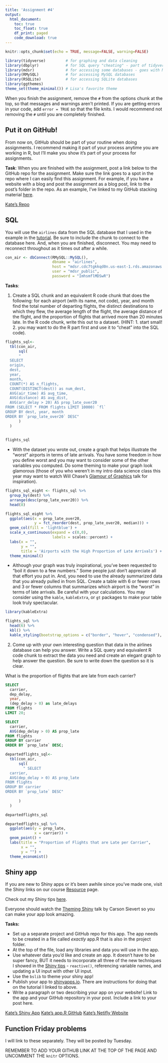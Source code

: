```yaml
---
title: 'Assignment #4'
output: 
  html_document:
    toc: true
    toc_float: true
    df_print: paged
    code_download: true
---
```


```r
knitr::opts_chunk$set(echo = TRUE, message=FALSE, warning=FALSE)
```

```r
library(tidyverse)         # for graphing and data cleaning
library(dbplyr)            # for SQL query "cheating" - part of tidyverse but needs to be loaded separately
library(mdsr)              # for accessing some databases - goes with Modern Data Science with R textbook
library(RMySQL)            # for accessing MySQL databases
library(RSQLite)           # for accessing SQLite databases
library(ggthemes)
theme_set(theme_minimal()) # Lisa's favorite theme
```

When you finish the assignment, remove the `#` from the options chunk at the top, so that messages and warnings aren't printed. If you are getting errors in your code, add `error = TRUE` so that the file knits. I would recommend not removing the `#` until you are completely finished.

## Put it on GitHub!        

From now on, GitHub should be part of your routine when doing assignments. I recommend making it part of your process anytime you are working in R, but I'll make you show it's part of your process for assignments.

**Task**: When you are finished with the assignment, post a link below to the GitHub repo for the assignment. Make sure the link goes to a spot in the repo where I can easily find this assignment. For example, if you have a website with a blog and post the assignment as a blog post, link to the post's folder in the repo. As an example, I've linked to my GitHub stacking material [here](https://github.com/llendway/ads_website/tree/master/_posts/2021-03-22-stacking).

[Kate's Repo](https://github.com/KateSeeger/Assignment_4.git)

## SQL

You will use the `airlines` data from the SQL database that I used in the example in the [tutorial](https://advanced-ds-in-r.netlify.app/posts/2021-03-29-sqlinr/). Be sure to include the chunk to connect to the database here. And, when you are finished, disconnect. You may need to reconnect throughout as it times out after a while.

```r
con_air <- dbConnect(RMySQL::MySQL(), 
                     dbname = "airlines", 
                     host = "mdsr.cdc7tgkkqd0n.us-east-1.rds.amazonaws.com", 
                     user = "mdsr_public", 
                     password = "ImhsmflMDSwR")
```


**Tasks**:

1. Create a SQL chunk and an equivalent R code chunk that does the following: for each airport (with its name, not code), year, and month find the total number of departing flights, the distinct destinations to which they flew, the average length of the flight, the average distance of the flight, and the proportion of flights that arrived more than 20 minutes late. In the R code chunk, write this out to a dataset. (HINT: 1. start small! 2. you may want to do the R part first and use it to "cheat" into the SQL code). 


```r
flights_sql<-
  tbl(con_air, 
      sql(
      "
  SELECT
  origin,
  dest,
  year,
  month,
  COUNT(*) AS n_flights,
  COUNT(DISTINCT(dest)) as num_dest,
  AVG(air_time) AS avg_time,
  AVG(distance) AS avg_dist,
  AVG(arr_delay > 20) AS prop_late_over20
FROM (SELECT * FROM flights LIMIT 10000) `fl`
GROUP BY dest, year, month
ORDER BY `prop_late_over20` DESC" 
      )
  )
  
  
flights_sql
```



  - With the dataset you wrote out, create a graph that helps illustrate the "worst" airports in terms of late arrivals. You have some freedom in how you define worst and you may want to consider some of the other variables you computed. Do some theming to make your graph look glamorous (those of you who weren't in my intro data science class this year may want to watch Will Chase's [Glamour of Graphics](https://www.youtube.com/watch?v=h5cTacaWE6I) talk for inspiration).


```r
flights_sql_eight <- flights_sql %>%
  group_by(dest) %>%
  arrange(desc(prop_late_over20)) %>%
  head(8)

flights_sql_eight %>%
  ggplot(aes(x = prop_late_over20,
             y = fct_reorder(dest, prop_late_over20, median))) +
  geom_col(fill = 'lightblue') +
  scale_x_continuous(expand = c(0,0),
                     labels = scales::percent) +
  labs(x = "",
       y = "",
       title = 'Airports with the High Proportion of Late Arrivals') +
  theme_minimal()


```
  
  
  - Although your graph was truly inspirational, you've been requested to "boil it down to a few numbers." Some people just don't appreciate all that effort you put in. And, you need to use the already summarized data that you already pulled in from SQL. Create a table with 6 or fewer rows and 3 or fewer columns that summarizes which airport is the "worst" in terms of late arrivals. Be careful with your calculations. You may consider using the `kable`, `kableExtra`, or `gt` packages to make your table look truly spectacular.
  
  
```r
library(kableExtra)

flights_sql %>%
  head(6) %>%
  kbl() %>%
  kable_styling(bootstrap_options = c("border", "hover", "condensed"), full_width = F, position = "center", html_font = "Times_New Roman") 

```

  
2. Come up with your own interesting question that data in the airlines database can help you answer. Write a SQL query and equivalent R code chunk to extract the data you need and create an elegant graph to help answer the question. Be sure to write down the question so it is clear. 

What is the proportion of flights that are late from each carrier?


```sql
SELECT 
  carrier, 
  dep_delay, 
  year,
  (dep_delay > 0) as late_delays
FROM flights
LIMIT 20;
```
```sql
SELECT 
  carrier, 
  AVG(dep_delay > 0) AS prop_late
FROM flights
GROUP BY carrier
ORDER BY `prop_late` DESC;
```
```r
departedflights_sql<-
  tbl(con_air, 
      sql(
        " SELECT 
  carrier, 
  AVG(dep_delay > 0) AS prop_late
FROM flights
GROUP BY carrier
ORDER BY `prop_late` DESC"
        
      )
  )

departedflights_sql

```
```r
departedflights_sql %>%
  ggplot(aes(y = prop_late, 
             x = carrier)) +
  geom_point() + 
  labs(title = "Proportion of Flights that are Late per Carrier", 
       x = "", 
       y = "") + 
  theme_economist()
```


## Shiny app

If you are new to Shiny apps or it's been awhile since you've made one, visit the Shiny links on our course [Resource](https://advanced-ds-in-r.netlify.app/resources.html) page. 

Check out my Shiny tips [here](https://github.com/llendway/shiny_tips). 

Everyone should watch the [Theming Shiny](https://youtu.be/b9WWNO4P2nY) talk by Carson Sievert so you can make your app look amazing.

**Tasks:**

* Set up a separate project and GitHub repo for this app. The app needs to be created in a file called *exactly* app.R that is also in the project folder.  
* At the top of the file, load any libraries and data you will use in the app.  
* Use whatever data you'd like and create an app. It doesn't have to be super fancy, BUT it needs to incorporate all three of the new techniques I showed in the [Shiny tips](https://github.com/llendway/shiny_tips) - `reactive()`, referencing variable names, and updating a UI input with other UI input. 
* Use the `bslib` to theme your shiny app!  
* Publish your app to [shinyapps.io](https://www.shinyapps.io/). There are instructions for doing that on the tutorial I linked to above.   
* Write a paragraph or two describing your app on your website! Link to the app and your GitHub repository in your post. Include a link to your post here. 

[Kate's Shiny App](https://kateseeger.shinyapps.io/shiny/)
[Kate's app.R GitHub](https://github.com/KateSeeger/shiny.git)
[Kate's Netifly Website](https://kateseeger.netlify.app/)


## Function Friday problems

I will link to these separately. They will be posted by Tuesday.


REMEMBER TO ADD YOUR GITHUB LINK AT THE TOP OF THE PAGE AND UNCOMMENT THE `knitr` OPTIONS.


